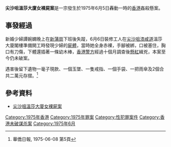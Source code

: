 '''尖沙咀溫莎大廈女裸屍案'''是一宗發生於1975年6月5日轟動一時的[[香港|香港]]姦殺懸案。

==事發經過==
新婚少婦譚婉嫻晚上在[[新蒲崗|新蒲崗]]下班後失蹤，6月6日裝修工人在[[尖沙咀|尖沙咀]][[漆咸道|漆咸道]]溫莎大廈閣樓準備開工時發現少婦的[[屍體|屍體]]，當時她全身赤裸，手腳被綁，口被塞住，胸口有刀傷，下體還插著一條幼木棒，[[香港警方|香港警方]]經過十個月調查後[[懸賞廣告|懸紅]]緝兇，本案至今仍未破案。

遇害後留下遺物一毫子現款、一個玉墜、一隻戒指、一個手袋、一把雨傘及2個合共二萬元存摺。<REF>華僑日報, 1975-06-08 第5頁</REF>

==參考資料==
*[https://archive.is/20120707080845/http://blog.yahoo.com/_RUEYXOZZC3GX6AYIOUWS4QPKQQ/articles/497384/category/%E6%83%A1%E9%AD%94%E5%9C%A8%E6%BC%AB%E6%AD%A5 尖沙咀溫莎大廈女裸屍案]

[[Category:1975年香港|Category:1975年香港]]
[[Category:1975年罪案|Category:1975年罪案]]
[[Category:性犯罪案件|Category:性犯罪案件]]
[[Category:香港未破谋杀案|Category:香港未破谋杀案]]
[[Category:1975年6月|Category:1975年6月]]